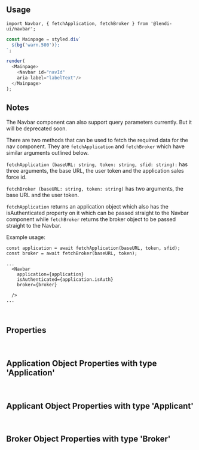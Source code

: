 
## Usage
```
import Navbar, { fetchApplication, fetchBroker } from '@lendi-ui/navbar';
```

```js
const Mainpage = styled.div`
  ${bg('warn.500')};
`;

render(
  <Mainpage>
    <Navbar id="navId"
    aria-label="labelText"/>
  </Mainpage>
);
```

## Notes

The Navbar component can also support query parameters currently. But it will be deprecated soon.

There are two methods that can be used to fetch the required data for the nav component. They are `fetchApplication` and `fetchBroker` which have similar arguments outlined below.

`fetchApplication (baseURL: string, token: string, sfid: string):` has three arguments, the base URL, the user token and the application sales force id.

`fetchBroker (baseURL: string, token: string)` has two arguments, the base URL and the user token.

`fetchApplication` returns an application object which also has the isAuthenticated property on it which can be passed straight to the Navbar component while `fetchBroker` returns the broker object to be passed straight to the Navbar.

Example usage:

```
const application = await fetchApplication(baseURL, token, sfid);
const broker = await fetchBroker(baseURL, token);

...
  <Navbar
    application={application}
    isAuthenticated={application.isAuth}
    broker={broker}
    
  />
...
```
<br />

## Properties
<PropTable>
  <PropTable.Entry name="application" type="object" description="Application details"/>
  <PropTable.Entry name="broker" type="object" description="Assigned broker data"/>
  <PropTable.Entry name="isAuthenticated" type="boolean" description="Flag for whether or not a user has been authenticated."/>
  <PropTable.Entry name="onChat" type="() => void" required description="Callback function on chat button on the Right Sidebar"/>
  <PropTable.Entry name="onLogout" type="() => void" required description="Callback function on Log Out link in Left Sidebar"/>
  <PropTable.Entry name="params" type="string" description="Accept query parameters from users. This one will be deprecated soon."/>
  <PropTable.Entry name="variant" type={'"transparent" | "white"'} defaultValue="transparent" description=""/>
</PropTable>
<br/>

## Application Object Properties with type 'Application'
<PropTable>
  <PropTable.Entry name="applicants" type="array of objects" description="The applicants associated with this application."/>
  <PropTable.Entry name="continueURL" type="URL string" description="The url for where the application should continue from."/>
  <PropTable.Entry name="isAuth" type="boolean" description="Flag for whether or not the application has been authenticated."/>
  <PropTable.Entry name="number" type="number" description="The active application number."/>
  <PropTable.Entry name="sfid" type="string" description="The sales force ID for the active application."/>
  <PropTable.Entry name="stage" type={`"started_application" | "finished_funnel2" | "finished_funnel3" | "loan_selected" | "finalised_application"`} description="Label for which stage the current application is up to."
  />
  <PropTable.Entry name="type" type={`"Refinance" | "New Purchase"`} description="Describes the type of application."/>
</PropTable>
<br/>

## Applicant Object Properties with type 'Applicant'
<PropTable>
  <PropTable.Entry name="firstName" type="string" description="The first name of the applicant."/>
  <PropTable.Entry name="sfid" type="string" description="The sales force ID of the applicant."/>
  <PropTable.Entry name="type" type="string" description="The applicant type, generally this would be 'primary'."/>
  <PropTable.Entry name="uuid" type="string" description="The lendi UUID of the applicant."/>
</PropTable>
<br/>

## Broker Object Properties with type 'Broker'
<PropTable>
  <PropTable.Entry name="fullName" type="string" description="The full name of the broker."/>
  <PropTable.Entry name="phone" type="string" description="The phone number of the broker."/>
  <PropTable.Entry name="photo" type="URL string" description="The url of the photo for the broker."/>
  <PropTable.Entry name="title" type="string" description="The job title of the broker."/>
</PropTable>

```
